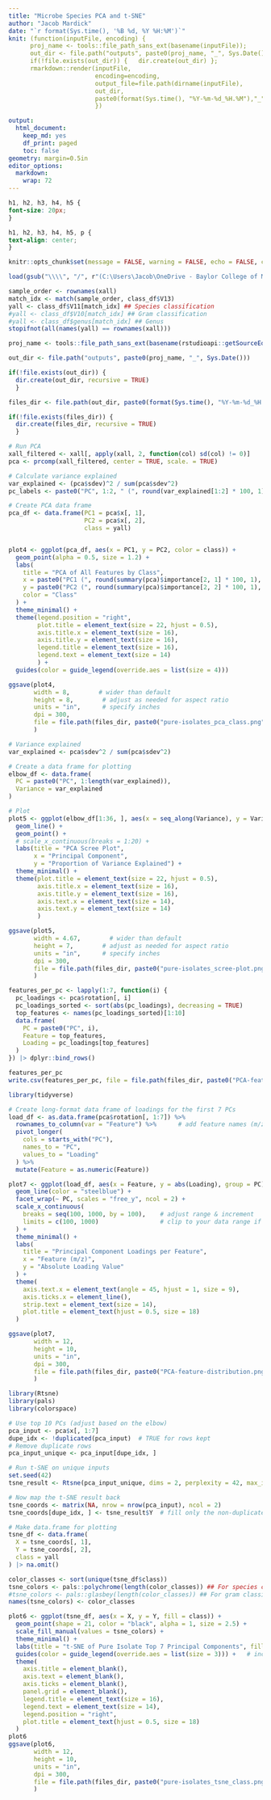 ```yaml
---
title: "Microbe Species PCA and t-SNE"
author: "Jacob Mardick"
date: "`r format(Sys.time(), '%B %d, %Y %H:%M')`"
knit: (function(inputFile, encoding) { 
      proj_name <- tools::file_path_sans_ext(basename(inputFile));
      out_dir <- file.path("outputs", paste0(proj_name, "_", Sys.Date()));
      if(!file.exists(out_dir)) {   dir.create(out_dir) };
      rmarkdown::render(inputFile,
                        encoding=encoding, 
                        output_file=file.path(dirname(inputFile), 
                        out_dir, 
                        paste0(format(Sys.time(), "%Y-%m-%d_%H.%M"),"_", proj_name, ".html"))) 
                        })

output: 
  html_document:
    keep_md: yes
    df_print: paged
    toc: false
geometry: margin=0.5in
editor_options: 
  markdown: 
    wrap: 72
---
```


```{=html}
<style type="text/css">
.main-container {
max-width: 1600px;
margin-left: auto;
margin-right: auto;
}
</style>
```

```css
h1, h2, h3, h4, h5 {
font-size: 20px;
}

h1, h2, h3, h4, h5, p {
text-align: center;
}
```

```r
knitr::opts_chunk$set(message = FALSE, warning = FALSE, echo = FALSE, cache = FALSE)
```

``` r
load(gsub("\\\\", "/", r"(C:\Users\Jacob\OneDrive - Baylor College of Medicine\Documents\Manoj\Microbial-Project\outputs\binning_processed_bacterial_isolates_2025-10-27\2025-10-27_binning_processed_bacterial_isolates.RData)"))

sample_order <- rownames(xall)
match_idx <- match(sample_order, class_df$V13)
yall <- class_df$V11[match_idx] ## Species classification
#yall <- class_df$V10[match_idx] ## Gram classification
#yall <- class_df$genus[match_idx] ## Genus
stopifnot(all(names(yall) == rownames(xall)))
```

```r
proj_name <- tools::file_path_sans_ext(basename(rstudioapi::getSourceEditorContext()$path))

out_dir <- file.path("outputs", paste0(proj_name, "_", Sys.Date()))

if(!file.exists(out_dir)) {   
  dir.create(out_dir, recursive = TRUE) 
  }

files_dir <- file.path(out_dir, paste0(format(Sys.time(), "%Y-%m-%d_%H.%M"), "_", proj_name, "_files"))

if(!file.exists(files_dir)) {   
  dir.create(files_dir, recursive = TRUE) 
  }
```

```r
# Run PCA
xall_filtered <- xall[, apply(xall, 2, function(col) sd(col) != 0)]
pca <- prcomp(xall_filtered, center = TRUE, scale. = TRUE)

# Calculate variance explained
var_explained <- (pca$sdev)^2 / sum(pca$sdev^2)
pc_labels <- paste0("PC", 1:2, " (", round(var_explained[1:2] * 100, 1), "%)")

# Create PCA data frame
pca_df <- data.frame(PC1 = pca$x[, 1],
                     PC2 = pca$x[, 2],
                     class = yall)


plot4 <- ggplot(pca_df, aes(x = PC1, y = PC2, color = class)) +
  geom_point(alpha = 0.5, size = 1.2) +
  labs(
    title = "PCA of All Features by Class", 
    x = paste0("PC1 (", round(summary(pca)$importance[2, 1] * 100, 1), "%)"),
    y = paste0("PC2 (", round(summary(pca)$importance[2, 2] * 100, 1), "%)"),
    color = "Class"
  ) +
  theme_minimal() +
  theme(legend.position = "right",
        plot.title = element_text(size = 22, hjust = 0.5),
        axis.title.x = element_text(size = 16),
        axis.title.y = element_text(size = 16),
        legend.title = element_text(size = 16),
        legend.text = element_text(size = 14)
        ) +
  guides(color = guide_legend(override.aes = list(size = 4)))

ggsave(plot4, 
       width = 8,        # wider than default
       height = 8,        # adjust as needed for aspect ratio
       units = "in",      # specify inches
       dpi = 300,  
       file = file.path(files_dir, paste0("pure-isolates_pca_class.png"))
       )

# Variance explained
var_explained <- pca$sdev^2 / sum(pca$sdev^2)

# Create a data frame for plotting
elbow_df <- data.frame(
  PC = paste0("PC", 1:length(var_explained)),
  Variance = var_explained
)

# Plot
plot5 <- ggplot(elbow_df[1:36, ], aes(x = seq_along(Variance), y = Variance)) +
  geom_line() +
  geom_point() +
  # scale_x_continuous(breaks = 1:20) +
  labs(title = "PCA Scree Plot",
       x = "Principal Component",
       y = "Proportion of Variance Explained") +
  theme_minimal() +
  theme(plot.title = element_text(size = 22, hjust = 0.5),
        axis.title.x = element_text(size = 16),
        axis.title.y = element_text(size = 16),
        axis.text.x = element_text(size = 14),
        axis.text.y = element_text(size = 14)
        )

ggsave(plot5, 
       width = 4.67,        # wider than default
       height = 7,        # adjust as needed for aspect ratio
       units = "in",      # specify inches
       dpi = 300,  
       file = file.path(files_dir, paste0("pure-isolates_scree-plot.png"))
       )
```

``` r
features_per_pc <- lapply(1:7, function(i) {
  pc_loadings <- pca$rotation[, i]
  pc_loadings_sorted <- sort(abs(pc_loadings), decreasing = TRUE)
  top_features <- names(pc_loadings_sorted)[1:10]
  data.frame(
    PC = paste0("PC", i),
    Feature = top_features,
    Loading = pc_loadings[top_features]
  )
}) |> dplyr::bind_rows()

features_per_pc
write.csv(features_per_pc, file = file.path(files_dir, paste0("PCA-features.csv")))

library(tidyverse)

# Create long-format data frame of loadings for the first 7 PCs
load_df <- as.data.frame(pca$rotation[, 1:7]) %>%
  rownames_to_column(var = "Feature") %>%      # add feature names (m/z)
  pivot_longer(
    cols = starts_with("PC"),
    names_to = "PC",
    values_to = "Loading"
  ) %>%
  mutate(Feature = as.numeric(Feature))

plot7 <- ggplot(load_df, aes(x = Feature, y = abs(Loading), group = PC)) +
  geom_line(color = "steelblue") +
  facet_wrap(~ PC, scales = "free_y", ncol = 2) +
  scale_x_continuous(
    breaks = seq(100, 1000, by = 100),    # adjust range & increment
    limits = c(100, 1000)                 # clip to your data range if needed
  ) +
  theme_minimal() +
  labs(
    title = "Principal Component Loadings per Feature",
    x = "Feature (m/z)",
    y = "Absolute Loading Value"
  ) +
  theme(
    axis.text.x = element_text(angle = 45, hjust = 1, size = 9),
    axis.ticks.x = element_line(),
    strip.text = element_text(size = 14),
    plot.title = element_text(hjust = 0.5, size = 18)
  )

ggsave(plot7, 
       width = 12,
       height = 10,
       units = "in",
       dpi = 300,  
       file = file.path(files_dir, paste0("PCA-feature-distribution.png"))
       )
```

```r
library(Rtsne)
library(pals)
library(colorspace)

# Use top 10 PCs (adjust based on the elbow)
pca_input <- pca$x[, 1:7]
dupe_idx <- !duplicated(pca_input)  # TRUE for rows kept
# Remove duplicate rows
pca_input_unique <- pca_input[dupe_idx, ]

# Run t-SNE on unique inputs
set.seed(42)
tsne_result <- Rtsne(pca_input_unique, dims = 2, perplexity = 42, max_iter = 7000, verbose = TRUE, pca = FALSE, normalize = FALSE)

# Now map the t-SNE result back
tsne_coords <- matrix(NA, nrow = nrow(pca_input), ncol = 2)
tsne_coords[dupe_idx, ] <- tsne_result$Y  # fill only the non-duplicated rows

# Make data.frame for plotting
tsne_df <- data.frame(
  X = tsne_coords[, 1],
  Y = tsne_coords[, 2],
  class = yall
) |> na.omit()

color_classes <- sort(unique(tsne_df$class))
tsne_colors <- pals::polychrome(length(color_classes)) ## For species classification
#tsne_colors <- pals::glasbey(length(color_classes)) ## For gram classification
names(tsne_colors) <- color_classes

plot6 <- ggplot(tsne_df, aes(x = X, y = Y, fill = class)) +
  geom_point(shape = 21, color = "black", alpha = 1, size = 2.5) +
  scale_fill_manual(values = tsne_colors) +
  theme_minimal() +
  labs(title = "t-SNE of Pure Isolate Top 7 Principal Components", fill = "Species") +
  guides(color = guide_legend(override.aes = list(size = 3))) +   # increase color dot size
  theme(
    axis.title = element_blank(),
    axis.text = element_blank(),
    axis.ticks = element_blank(),
    panel.grid = element_blank(),
    legend.title = element_text(size = 16),
    legend.text = element_text(size = 14),
    legend.position = "right",
    plot.title = element_text(hjust = 0.5, size = 18)
  )
plot6
ggsave(plot6, 
       width = 12,
       height = 10,
       units = "in",
       dpi = 300,  
       file = file.path(files_dir, paste0("pure-isolates_tsne_class.png"))
       )
```